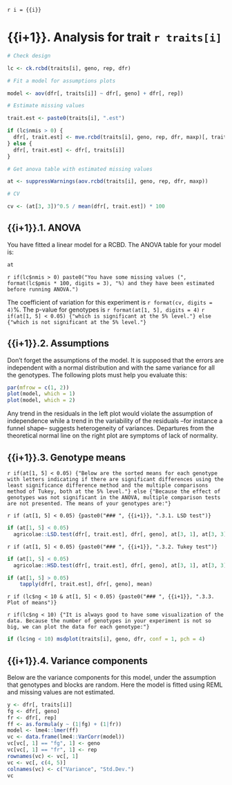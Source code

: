 `r i = {{i}}`

# {{i+1}}. Analysis for trait `r traits[i]`

```r

# Check design

lc <- ck.rcbd(traits[i], geno, rep, dfr)

# Fit a model for assumptions plots

model <- aov(dfr[, traits[i]] ~ dfr[, geno] + dfr[, rep])

# Estimate missing values

trait.est <- paste0(traits[i], ".est")

if (lc$nmis > 0) {
  dfr[, trait.est] <- mve.rcbd(traits[i], geno, rep, dfr, maxp)[, trait.est]
} else {
  dfr[, trait.est] <- dfr[, traits[i]]
}

# Get anova table with estimated missing values

at <- suppressWarnings(aov.rcbd(traits[i], geno, rep, dfr, maxp))

# CV

cv <- (at[3, 3])^0.5 / mean(dfr[, trait.est]) * 100

```

## {{i+1}}.1. ANOVA

You have fitted a linear model for a RCBD. The ANOVA table for your model is:

```r

at

```

`r if(lc$nmis > 0) paste0("You have some missing values (", format(lc$pmis * 100, digits = 3), "%) and they have been estimated before running ANOVA.")`

The coefficient of variation for this experiment is `r format(cv, digits = 4)`%.
The p-value for genotypes is `r format(at[1, 5], digits = 4)`
`r if(at[1, 5] < 0.05) {"which is significant at the 5% level."} else {"which is not significant at the 5% level."}`

## {{i+1}}.2. Assumptions

Don't forget the assumptions of the model. It is supposed that the errors are independent with a normal distribution and with the same variance for all the genotypes. The following plots must help you evaluate this:

```r

par(mfrow = c(1, 2))
plot(model, which = 1)
plot(model, which = 2)

```

Any trend in the residuals in the left plot would violate the assumption of independence while a trend in the variability of the residuals --for instance a funnel shape-- suggests heterogeneity of variances. Departures from the theoretical normal line on the right plot are symptoms of lack of normality.

## {{i+1}}.3. Genotype means

`r if(at[1, 5] < 0.05) {"Below are the sorted means for each genotype with letters indicating if there are significant differences using the least significance difference method and the multiple comparisons method of Tukey, both at the 5% level."} else {"Because the effect of genotypes was not significant in the ANOVA, multiple comparison tests are not presented. The means of your genotypes are:"}`

`r if (at[1, 5] < 0.05) {paste0("### ", {{i+1}}, ".3.1. LSD test")}`

```r

if (at[1, 5] < 0.05)
  agricolae::LSD.test(dfr[, trait.est], dfr[, geno], at[3, 1], at[3, 3])$groups

```

`r if (at[1, 5] < 0.05) {paste0("### ", {{i+1}}, ".3.2. Tukey test")}`

```r

if (at[1, 5] < 0.05)
  agricolae::HSD.test(dfr[, trait.est], dfr[, geno], at[3, 1], at[3, 3])$groups

```

```r

if (at[1, 5] > 0.05)
    tapply(dfr[, trait.est], dfr[, geno], mean)

```

`r if (lc$ng < 10 & at[1, 5] < 0.05) {paste0("### ", {{i+1}}, ".3.3. Plot of means")}`

`r if(lc$ng < 10) {"It is always good to have some visualization of the data. Because the number of genotypes in your experiment is not so big, we can plot the data for each genotype:"}`

```r

if (lc$ng < 10) msdplot(traits[i], geno, dfr, conf = 1, pch = 4)

```

## {{i+1}}.4. Variance components

Below are the variance components for this model, under the assumption that genotypes and blocks are random. Here the model is fitted using REML and missing values are not estimated.

```r

y <- dfr[, traits[i]]
fg <- dfr[, geno]
fr <- dfr[, rep]
ff <- as.formula(y ~ (1|fg) + (1|fr))
model <- lme4::lmer(ff)
vc <- data.frame(lme4::VarCorr(model))
vc[vc[, 1] == "fg", 1] <- geno
vc[vc[, 1] == "fr", 1] <- rep
rownames(vc) <- vc[, 1]
vc <- vc[, c(4, 5)]
colnames(vc) <- c("Variance", "Std.Dev.")
vc

```
